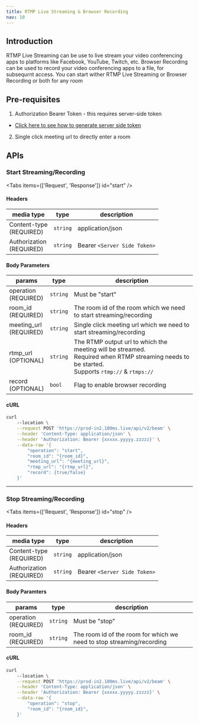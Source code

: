 ```yaml
---
title: RTMP Live Streaming & Browser Recording
nav: 10
---
```


## Introduction

RTMP Live Streaming can be use to live stream your video conferencing apps to platforms like Facebook, YouTube, Twitch, etc.
Browser Recording can be used to record your video conferencing apps to a file, for subsequrnt access.
You can start wither RTMP Live Streaming or Browser Recording or both for any room

## Pre-requisites

1. Authorization Bearer Token - this requires server-side token

- [Click here to see how to generate server side token](/v2/server-side/Generate-server-side-token)

2. Single click meeting url to directly enter a room

## APIs

### Start Streaming/Recording
<PostRequest
    desp="This endpoint is used to start live streaming/recording"
    url="https://prod-in2.100ms.live/api/v2/beam"
/>

<Tabs items={['Request', 'Response']} id="start" />

<div id="start-0">

#### Headers

| media type                     | type     | description                  |
| ------------------------------ | -------- | ---------------------------- |
| Content-type <br/> (REQUIRED)  | `string` | application/json             |
| Authorization <br/> (REQUIRED) | `string` | Bearer `<Server Side Token>` |

#### Body Parameters

| params                       | type     | description                                                                                                                                              |
| ---------------------------- | -------- | -------------------------------------------------------------------------------------------------------------------------------------------------------- |
| operation <br/> (REQUIRED)   | `string` | Must be "start"                                                                                                                                          |
| room_id <br/> (REQUIRED)     | `string` | The room id of the room which we need to start streaming/recording                                                                                       |
| meeting_url <br/> (REQUIRED) | `string` | Single click meeting url which we need to start streaming/recording                                                                                      |
| rtmp_url <br/> (OPTIONAL)    | `string` | The RTMP output url to which the meeting will be streamed. <br/> Required when RTMP streaming needs to be started. <br/> Supports `rtmp://` & `rtmps://` |
| record <br/> (OPTIONAL)      | `bool`   | Flag to enable browser recording                                                                                                                         |

#### cURL

```bash
curl 
    --location \
    --request POST 'https://prod-in2.100ms.live/api/v2/beam' \
    --header 'Content-Type: application/json' \
    --header 'Authorization: Bearer {xxxxx.yyyyy.zzzzz}' \
    --data-raw '{
        "operation": "start",
        "room_id": "{room_id}",
        "meeting_url": "{meeting_url}",
        "rtmp_url": "{rtmp_url}",
        "record": {true/false}
    }'
```

</div>

<Tab id="start-1">
    <Response res="200: OK" resText="Beam has started successfully" />
</Tab>

---

### Stop Streaming/Recording
<PostRequest
    desp="This endpoint is used to stop live streaming/recording"
    url="https://prod-in2.100ms.live/api/v2/beam"
/>

<Tabs items={['Request', 'Response']} id="stop" />

<div id="stop-0">

#### Headers

| media type                     | type     | description                  |
| ------------------------------ | -------- | ---------------------------- |
| Content-type <br/> (REQUIRED)  | `string` | application/json             |
| Authorization <br/> (REQUIRED) | `string` | Bearer `<Server Side Token>` |

#### Body Paramters

| params                       | type     | description                                                           |
| ---------------------------- | -------- | --------------------------------------------------------------------- |
| operation <br/> (REQUIRED)   | `string` | Must be "stop"                                                        |
| room_id <br/> (REQUIRED)     | `string` | The room id of the room for which we need to stop streaming/recording |

#### cURL

```bash
curl 
    --location \
    --request POST 'https://prod-in2.100ms.live/api/v2/beam' \
    --header 'Content-Type: application/json' \
    --header 'Authorization: Bearer {xxxxx.yyyyy.zzzzz}' \
    --data-raw '{
        "operation": "stop",
        "room_id": "{room_id}",
    }'
```

</div>

<Tab id="stop-1">
    <Response res="200: OK" resText="Beam has stopped successfully" />
</Tab>

